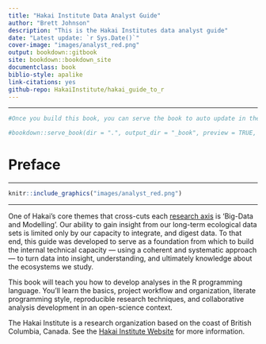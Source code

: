 ```yaml
--- 
title: "Hakai Institute Data Analyst Guide"
author: "Brett Johnson"
description: "This is the Hakai Institutes data analyst guide"
date: "Latest update: `r Sys.Date()`"
cover-image: "images/analyst_red.png"
output: bookdown::gitbook
site: bookdown::bookdown_site
documentclass: book
biblio-style: apalike
link-citations: yes
github-repo: HakaiInstitute/hakai_guide_to_r
---
```

---
```r
#Once you build this book, you can serve the book to auto update in the viewer window by removing the hashtag in the code line below

#bookdown::serve_book(dir = ".", output_dir = "_book", preview = TRUE, in_session = TRUE)

```
# Preface {-}

___

```r
knitr::include_graphics("images/analyst_red.png")
```

___
One of Hakai's core themes that cross-cuts each [research axis]('https://www.hakai.org/research') is 'Big-Data and Modelling'. Our ability to gain insight from our long-term ecological data sets is limited only by our capacity to integrate, and digest data. To that end, this guide was developed to serve as a foundation from which to build the internal technical capacity — using a coherent and systematic approach — to turn data into insight, understanding, and ultimately knowledge about the ecosystems we study.

This book will teach you how to develop analyses in the R programming language. You'll learn the basics, project workflow and organization, literate programming style, reproducible research techniques, and collaborative analysis development in an open-science context. 

The Hakai Institute is a research organization based on the coast of
British Columbia, Canada. See the [Hakai Institute Website](http://www.hakai.org) for more information.

